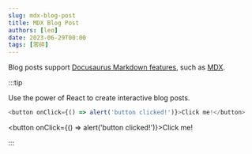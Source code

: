 ```yaml
---
slug: mdx-blog-post
title: MDX Blog Post
authors: [leo]
date: 2023-06-29T00:00
tags: [零碎]
---
```


Blog posts support [Docusaurus Markdown features](https://docusaurus.io/docs/markdown-features), such as [MDX](https://mdxjs.com/).

:::tip

Use the power of React to create interactive blog posts.

```js
<button onClick={() => alert('button clicked!')}>Click me!</button>
```

<button onClick={() => alert('button clicked!')}>Click me!</button>

:::
